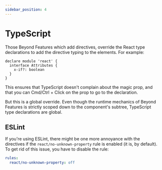 ```yaml
---
sidebar_position: 4
---
```

# TypeScript

Those Beyond Features which add directives, override the React type declarations to add the directive typing to the elements. For example:

```tsx title="deepIfProp.ts"
declare module 'react' {
  interface Attributes {
    x-if?: boolean
  }
}
```

This ensures that TypeScript doesn't complain about the magic prop, and that you can Cmd/Ctrl + Click on the prop to go to the declaration.

But this is a global override. Even though the runtime mechanics of Beyond Features is strictly scoped down to the component's subtree, TypeScript type declarations are global.

## ESLint

If you're using ESLint, there might be one more annoyance with the directives if the `react/no-unknown-property` rule is enabled (it is, by default). To get rid of this issue, you have to disable the rule:

```yaml title=".eslintrc.yml"
rules:
  react/no-unknown-property: off
```
